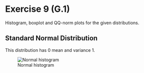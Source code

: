 # Exercise 9 (G.1)

Histogram, boxplot and QQ-norm plots for the given distributions.

## Standard Normal Distribution

This distribution has 0 mean and variance 1.

![Normal histogram][normal-hist]

[normal-hist]: ../output/exercise9/normal-hist.png